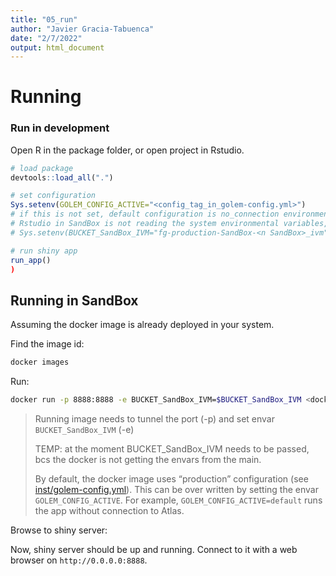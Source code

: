 ```yaml
---
title: "05_run"
author: "Javier Gracia-Tabuenca"
date: "2/7/2022"
output: html_document
---
```


# Running

### Run in development
Open R in the package folder, or open project in Rstudio. 

```r
# load package
devtools::load_all(".")

# set configuration 
Sys.setenv(GOLEM_CONFIG_ACTIVE="<config_tag_in_golem-config.yml>")
# if this is not set, default configuration is no_connection environment
# Rstudio in SandBox is not reading the system environmental variables, force the envar as 
# Sys.setenv(BUCKET_SandBox_IVM="fg-production-SandBox-<n SandBox>_ivm")

# run shiny app
run_app()
)
```

## Running in SandBox 
Assuming the docker image is already deployed in your system. 

Find the image id: 
```bash
docker images
```

Run: 
```bash
docker run -p 8888:8888 -e BUCKET_SandBox_IVM=$BUCKET_SandBox_IVM <docker_image_id>
```

> Running image needs to tunnel the port (-p) and set envar `BUCKET_SandBox_IVM` (-e)
>
> TEMP: at the moment BUCKET_SandBox_IVM needs to be passed, bcs the docker is not getting the envars from the main. 
>
> By default, the docker image uses "production" configuration (see [inst/golem-config.yml](inst/golem-config.yml)). This can be over written by setting the envar `GOLEM_CONFIG_ACTIVE`. For example, `GOLEM_CONFIG_ACTIVE=default` runs the app without connection to Atlas. 

Browse to shiny server: 

Now, shiny server should be up and running. Connect to it with a web browser on `http://0.0.0.0:8888`. 




